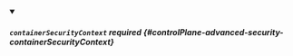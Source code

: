 


<details className="config-field" data-expandable="true" open>
<summary>

##### `containerSecurityContext` <span className="config-field-required" data-required="false">required</span> <span className="config-field-type"></span> <span className="config-field-default"></span> <span className="config-field-enum"></span> {#controlPlane-advanced-security-containerSecurityContext}



</summary>

<PartialContainersecuritycontextreference />


</details>
